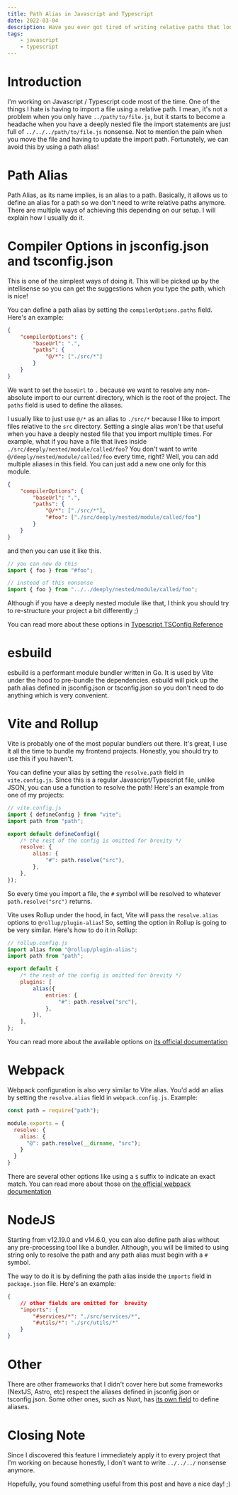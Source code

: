 ```yaml
---
title: Path Alias in Javascript and Typescript
date: 2022-03-04
description: Have you ever got tired of writing relative paths that look like ../../../ ? No worries, path alias to the rescue!
tags:
    - javascript
    - typescript
---
```


# Introduction

I'm working on Javascript / Typescript code most of the time. One of the things I hate is having to import a file using a relative path. I mean, it's not a problem when you only have `../path/to/file.js`, but it starts to become a headache when you have a deeply nested file the import statements are just full of `../../../path/to/file.js` nonsense. Not to mention the pain when you move the file and having to update the import path. Fortunately, we can avoid this by using a path alias!

# Path Alias

Path Alias, as its name implies, is an alias to a path. Basically, it allows us to define an alias for a path so we don't need to write relative paths anymore. There are multiple ways of achieving this depending on our setup. I will explain how I usually do it.

# Compiler Options in jsconfig.json and tsconfig.json

This is one of the simplest ways of doing it. This will be picked up by the intellisense so you can get the suggestions when you type the path, which is nice!

You can define a path alias by setting the `compilerOptions.paths` field. Here's an example:

```json
{
	"compilerOptions": {
		"baseUrl": ".",
		"paths": {
			"@/*": ["./src/*"]
		}
	}
}
```

We want to set the `baseUrl` to `.` because we want to resolve any non-absolute import to our current directory, which is the root of the project. The `paths` field is used to define the aliases.

I usually like to just use `@/*` as an alias to `./src/*` because I like to import files relative to the `src` directory. Setting a single alias won't be that useful when you have a deeply nested file that you import multiple times. For example, what if you have a file that lives inside `./src/deeply/nested/module/called/foo`? You don't want to write `@/deeply/nested/module/called/foo` every time, right? Well, you can add multiple aliases in this field. You can just add a new one only for this module.

```json
{
	"compilerOptions": {
		"baseUrl": ".",
		"paths": {
			"@/*": ["./src/*"],
			"#foo": ["./src/deeply/nested/module/called/foo"]
		}
	}
}
```

and then you can use it like this.

```javascript
// you can now do this
import { foo } from "#foo";

// instead of this nonsense
import { foo } from "../../deeply/nested/module/called/foo";
```

Although if you have a deeply nested module like that, I think you should try to re-structure your project a bit differently ;)

You can read more about these options in [Typescript TSConfig Reference](https://www.typescriptlang.org/tsconfig)

# esbuild

esbuild is a performant module bundler written in Go. It is used by Vite under the hood to pre-bundle the dependencies. esbuild will pick up the path alias defined in jsconfig.json or tsconfig.json so you don't need to do anything which is very convenient.

# Vite and Rollup

Vite is probably one of the most popular bundlers out there. It's great, I use it all the time to bundle my frontend projects. Honestly, you should try to use this if you haven't.

You can define your alias by setting the `resolve.path` field in `vite.config.js`. Since this is a regular Javascript/Typescript file, unlike JSON, you can use a function to resolve the path! Here's an example from one of my projects:

```javascript
// vite.config.js
import { defineConfig } from "vite";
import path from "path";

export default defineConfig({
	/* the rest of the config is omitted for brevity */
	resolve: {
		alias: {
			"#": path.resolve("src"),
		},
	},
});
```

So every time you import a file, the `#` symbol will be resolved to whatever `path.resolve("src")` returns.

Vite uses Rollup under the hood, in fact, Vite will pass the `resolve.alias` options to `@rollup/plugin-alias`! So, setting the option in Rollup is going to be very similar. Here's how to do it in Rollup:

```javascript
// rollup.config.js
import alias from "@rollup/plugin-alias";
import path from "path";

export default {
	/* the rest of the config is omitted for brevity */
	plugins: [
		alias({
			entries: {
				"#": path.resolve("src"),
			},
		}),
	],
};
```

You can read more about the available options on [its official documentation](https://github.com/rollup/plugins/tree/master/packages/alias)

# Webpack

Webpack configuration is also very similar to Vite alias. You'd add an alias by setting the `resolve.alias` field in `webpack.config.js`. Example:

```javascript
const path = require("path");

module.exports = {
  resolve: {
    alias: {
      "@": path.resolve(__dirname, "src");
    }
  }
}
```

There are several other options like using a `$` suffix to indicate an exact match. You can read more about those on [the official webpack documentation](https://webpack.js.org/configuration/resolve/)

# NodeJS

Starting from v12.19.0 and v14.6.0, you can also define path alias without any pre-processing tool like a bundler. Although, you will be limited to using string only to resolve the path and any path alias must begin with a `#` symbol.

The way to do it is by defining the path alias inside the `imports` field in `package.json` file. Here's an example:

```json
{
	// other fields are omitted for  brevity
	"imports": {
		"#services/*": "./src/services/*",
		"#utils/*": "./src/utils/*"
	}
}
```

# Other

There are other frameworks that I didn't cover here but some frameworks (NextJS, Astro, etc) respect the aliases defined in jsconfig.json or tsconfig.json. Some other ones, such as Nuxt, has [its own field](https://nuxtjs.org/docs/configuration-glossary/configuration-alias/) to define aliases.

# Closing Note

Since I discovered this feature I immediately apply it to every project that I'm working on because honestly, I don't want to write `../../../` nonsense anymore.

Hopefully, you found something useful from this post and have a nice day! ;)
